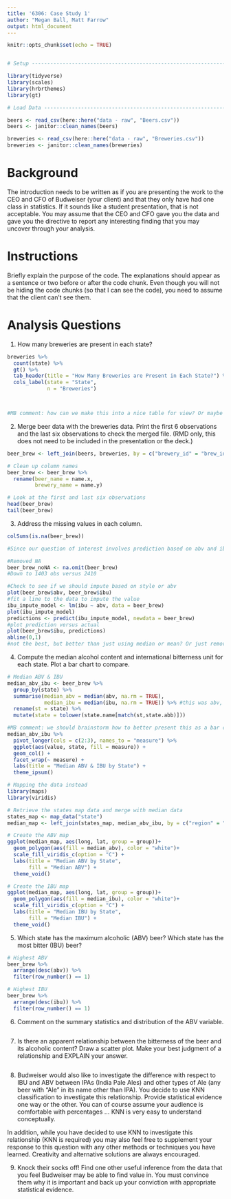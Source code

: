 ```yaml
---
title: '6306: Case Study 1'
author: "Megan Ball, Matt Farrow"
output: html_document
---
```


```r
knitr::opts_chunk$set(echo = TRUE)


# Setup -------------------------------------------------------------------

library(tidyverse)
library(scales)
library(hrbrthemes)
library(gt)

# Load Data ---------------------------------------------------------------

beers <- read_csv(here::here("data - raw", "Beers.csv"))
beers <- janitor::clean_names(beers)

breweries <- read_csv(here::here("data - raw", "Breweries.csv"))
breweries <- janitor::clean_names(breweries)
```

# Background

The introduction needs to be written as if you are presenting the work to the CEO and CFO of Budweiser (your client) and that they only have had one class in statistics.  If it sounds like a student presentation, that is not acceptable.  You may assume that the CEO and CFO gave you the data and gave you the directive to report any interesting finding that you may uncover through your analysis.

# Instructions

Briefly explain the purpose of the code. The explanations should appear as a sentence or two before or after the code chunk. Even though you will not be hiding the code chunks (so that I can see the code), you need to assume that the client can’t see them.

# Analysis Questions

1. How many breweries are present in each state?

```r
breweries %>% 
  count(state) %>% 
  gt() %>% 
  tab_header(title = "How Many Breweries are Present in Each State?") %>% 
  cols_label(state = "State",
             n = "Breweries")



#MB comment: how can we make this into a nice table for view? Or maybe we make a cool US map graphic?
```

2. Merge beer data with the breweries data. Print the first 6 observations and the last six observations to check the merged file.  (RMD only, this does not need to be included in the presentation or the deck.)

```r
beer_brew <- left_join(beers, breweries, by = c("brewery_id" = "brew_id"))

# Clean up column names
beer_brew <- beer_brew %>% 
  rename(beer_name = name.x,
         brewery_name = name.y)

# Look at the first and last six observations
head(beer_brew)
tail(beer_brew)
```

3. Address the missing values in each column.

```r
colSums(is.na(beer_brew))

#Since our question of interest involves prediction based on abv and ibu, we may want to do it two ways: straight up remove the NA's and then also impute them

#Removed NA
beer_brew_noNA <- na.omit(beer_brew)
#Down to 1403 obs versus 2410

#Check to see if we should impute based on style or abv
plot(beer_brew$abv, beer_brew$ibu)
#fit a line to the data to impute the value
ibu_impute_model <- lm(ibu ~ abv, data = beer_brew)
plot(ibu_impute_model)
predictions <- predict(ibu_impute_model, newdata = beer_brew)
#plot prediction versus actual
plot(beer_brew$ibu, predictions)
abline(0,1)
#not the best, but better than just using median or mean? Or just remove NA ibu - this will cause problems when predicting abv based on ibu
```

4. Compute the median alcohol content and international bitterness unit for each state. Plot a bar chart to compare.

```r
# Median ABV & IBU
median_abv_ibu <- beer_brew %>% 
  group_by(state) %>% 
  summarise(median_abv = median(abv, na.rm = TRUE),
            median_ibu = median(ibu, na.rm = TRUE)) %>% #this was abv, fixed to ibu
  rename(st = state) %>% 
  mutate(state = tolower(state.name[match(st,state.abb)]))

#MB comment: we should brainstorm how to better present this as a bar chart. Also need to come back and check how to change the abv scaling, not sure why it doesn't show now
median_abv_ibu %>%
  pivot_longer(cols = c(2:3), names_to = "measure") %>% 
  ggplot(aes(value, state, fill = measure)) +
  geom_col() + 
  facet_wrap(~ measure) +
  labs(title = "Median ABV & IBU by State") +
  theme_ipsum()
```

```r
# Mapping the data instead
library(maps)
library(viridis)

# Retrieve the states map data and merge with median data
states_map <- map_data("state")
median_map <- left_join(states_map, median_abv_ibu, by = c("region" = "state"))

# Create the ABV map
ggplot(median_map, aes(long, lat, group = group))+
  geom_polygon(aes(fill = median_abv), color = "white")+
  scale_fill_viridis_c(option = "C") +
  labs(title = "Median ABV by State",
       fill = "Median ABV") +
  theme_void()

# Create the IBU map
ggplot(median_map, aes(long, lat, group = group))+
  geom_polygon(aes(fill = median_ibu), color = "white")+
  scale_fill_viridis_c(option = "C") +
  labs(title = "Median IBU by State",
       fill = "Median IBU") +
  theme_void()
```

5. Which state has the maximum alcoholic (ABV) beer? Which state has the most bitter (IBU) beer?

```r
# Highest ABV
beer_brew %>% 
  arrange(desc(abv)) %>% 
  filter(row_number() == 1)

# Highest IBU
beer_brew %>% 
  arrange(desc(ibu)) %>% 
  filter(row_number() == 1)
```

6. Comment on the summary statistics and distribution of the ABV variable.

```r


```

7. Is there an apparent relationship between the bitterness of the beer and its alcoholic content? Draw a scatter plot.  Make your best judgment of a relationship and EXPLAIN your answer.

```r

```

8. Budweiser would also like to investigate the difference with respect to IBU and ABV between IPAs (India Pale Ales) and other types of Ale (any beer with “Ale” in its name other than IPA). You decide to use KNN classification to investigate this relationship.  Provide statistical evidence one way or the other. You can of course assume your audience is comfortable with percentages … KNN is very easy to understand conceptually.

In addition, while you have decided to use KNN to investigate this relationship (KNN is required) you may also feel free to supplement your response to this question with any other methods or techniques you have learned.  Creativity and alternative solutions are always encouraged.  

9. Knock their socks off!  Find one other useful inference from the data that you feel Budweiser may be able to find value in. You must convince them why it is important and back up your conviction with appropriate statistical evidence. 